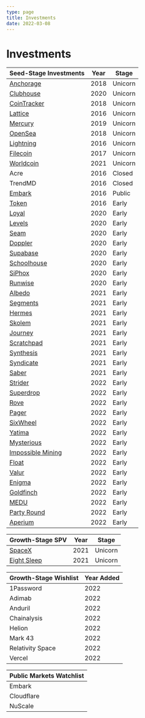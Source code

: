 ```yaml
---
type: page
title: Investments
date: 2022-03-08
---
```


# Investments

| Seed-Stage Investments     | Year        | Stage      |
| ----------- | ----------- | ----------- |
| [Anchorage](https://www.anchorage.com/) | 2018 | Unicorn |
| [Clubhouse](https://www.clubhouse.com/) | 2020 | Unicorn |
| [CoinTracker](https://www.cointracker.io/) | 2018 | Unicorn |
| [Lattice](https://lattice.com/) | 2016 | Unicorn |
| [Mercury](https://mercury.com/) | 2019 | Unicorn |
| [OpenSea](https://opensea.io/) | 2018 | Unicorn |
| [Lightning](https://lightning.engineering/) | 2016 | Unicorn |
| [Filecoin](https://filecoin.io/) | 2017 | Unicorn |
| [Worldcoin](https://worldcoin.org/) | 2021 | Unicorn |
| Acre | 2016 | Closed |
| TrendMD | 2016 | Closed |
| [Embark](https://embarktrucks.com/) | 2016 | Public |
| [Token](https://www.tokenring.com/) | 2016 | Early |
| [Loyal](https://loyalfordogs.com/) | 2020 | Early |
| [Levels](https://www.levelshealth.com/) | 2020 | Early |
| [Seam](https://www.getseam.com/) | 2020 | Early |
| [Doppler](https://www.doppler.com/) | 2020 | Early |
| [Supabase](https://supabase.com/) | 2020 | Early |
| [Schoolhouse](https://www.getschoolhouse.com/) | 2020 | Early |
| [SiPhox](https://siphox.com/) | 2020 | Early |
| [Runwise](https://www.runwise.com/) | 2020 | Early |
| [Albedo](https://albedo.com/) | 2021 | Early |
| [Segments](https://segments.ai/) | 2021 | Early |
| [Hermes](http://hermes-robotics.com/) | 2021 | Early |
| [Skolem](https://skolem.tech/) | 2021 | Early |
| [Journey](https://www.journeycolab.com/) | 2021 | Early |
| [Scratchpad](https://scratchpad.com/) | 2021 | Early |
| [Synthesis](https://www.synthesis.is/) | 2021 | Early |
| [Syndicate](https://syndicate.io/) | 2021 | Early |
| [Saber](https://saber.so/) | 2021 | Early |
| [Strider](https://onstrider.com) | 2022 | Early |
| [Superdrop](https://www.superdrop.xyz) | 2022 | Early |
| [Rove](https://roveworld.xyz/) | 2022 | Early |
| [Pager](https://www.pager.xyz/) | 2022 | Early |
| [SixWheel](https://www.sixwheel.com/) | 2022 | Early |
| [Yatima](https://github.com/yatima-inc) | 2022 | Early |
| [Mysterious](https://www.mysterious.io/) | 2022 | Early |
| [Impossible Mining](https://impossiblemining.com/) | 2022 | Early |
| [Float](https://float.health/) | 2022 | Early |
| [Valur](https://www.valur.io/) | 2022 | Early |
| [Enigma](https://enigmalabs.io/) | 2022 | Early |
| [Goldfinch](https://goldfinch.finance/) | 2022 | Early |
| [MEDU](https://meduprotection.com/) | 2022 | Early |
| [Party Round](https://www.partyround.com/) | 2022 | Early |
| [Aperium](https://aperiambio.com/) | 2022 | Early |

| Growth-Stage SPV     | Year        | Stage      |
| ----------- | ----------- | ----------- |
| [SpaceX](https://www.spacex.com/) | 2021 | Unicorn |
| [Eight Sleep](https://www.eightsleep.com/) | 2021 | Unicorn |

| Growth-Stage Wishlist     | Year Added       |
| ----------- | ----------- |
| 1Password | 2022 |
| Adimab | 2022 |
| Anduril | 2022 |
| Chainalysis | 2022 |
| Helion | 2022 |
| Mark 43 | 2022 |
| Relativity Space | 2022 |
| Vercel | 2022 |

| Public Markets Watchlist     |
| ----------- |
| Embark |
| Cloudflare |
| NuScale |
